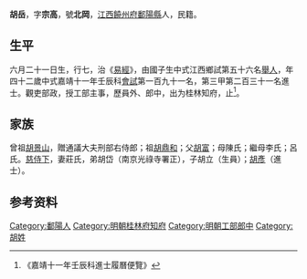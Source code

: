 {{Otheruses|other=名为胡岳的其他人物|胡岳 (正德进士)}}
{{明清人物信息框
| 姓名 = 胡岳
| 原名 =
| 圖片名稱= 
| 圖片大小 =
| 圖片說明 = 
| 最高職務 = 桂林府知府
| 國家 = 大明 
| 爵位 =
| 籍貫 = [[江西|江西]][[饒州府|饒州府]][[鄱陽縣|鄱陽縣]]
| 族裔 = 
| 旗籍 = 
| 字號 = 
| 諡號 =
| 出生日期 = 六月二十一日
| 出生地點 =
| 逝世日期 = 
| 逝世地點 =
| 墓葬 =
| 配偶 = 莊氏
| 親屬 = 曾祖[[胡景山|胡景山]]，祖[[胡鼎和|胡鼎和]]，父[[胡富|胡富]]，母陳氏；繼母李氏；呂氏
| 出身 =
* 嘉靖七年戊子科舉人
* 嘉靖十一年壬辰科進士
| 經歷 =
| 著作 =  
*
*
*
}}
'''胡岳'''{{BD|1491年||？年||}}，字'''宗高'''，號'''北岡'''，[[江西|江西]][[饒州府|饒州府]][[鄱陽縣|鄱陽縣]]人，民籍。

==生平==
六月二十一日生，行七，治《[[易經|易經]]》，由國子生中式江西鄉試第五十六名[[舉人|舉人]]，年四十二歲中式嘉靖十一年壬辰科[[會試|會試]]第一百九十一名，第三甲第二百三十一名進士。觀吏部政，授工部主事，歷員外、郎中，出为桂林知府，止<ref>《嘉靖十一年壬辰科進士履曆便覽》</ref>。

==家族== 
曾祖[[胡景山|胡景山]]，贈通議大夫刑部右侍郎；祖[[胡鼎和|胡鼎和]]；父[[胡富|胡富]]；母陳氏；繼母李氏；呂氏。[[慈侍下|慈侍下]]，妻莊氏，弟胡岱（南京光祿寺署正），子胡立（生員）；[[胡彥|胡彥]]（進士）。

== 参考资料 ==
{{reflist}}

{{嘉靖十一年壬辰科殿试金榜}}

{{Authority control}}

{{DEFAULTSORT:H}}
[[Category:鄱陽人|Category:鄱陽人]]
[[Category:明朝桂林府知府|Category:明朝桂林府知府]]
[[Category:明朝工部郎中|Category:明朝工部郎中]]
[[Category:胡姓|Category:胡姓]]


{{明朝人物小作品}}